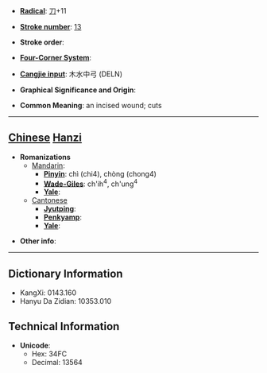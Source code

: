 * '''[[Wiktionary:Chinese radical index| Radical]]''': [[Wiktionary:Chinese radical index 刀|刀]]+11

* '''[[Wiktionary:Chinese total strokes index|Stroke number]]''': [[Wiktionary:Chinese total strokes index 13|13]]

* '''Stroke order''': 

* '''[[Wiktionary:Chinese four corner index|Four-Corner System]]''': 

* '''[[Wiktionary:Chinese Cangjie index|Cangjie input]]''': 木水中弓 (DELN)

* '''Graphical Significance and Origin''': 

* '''Common Meaning''': an incised wound; cuts

----

== [[Chinese]] [[Hanzi]] ==

* '''Romanizations'''
** [[Mandarin]]:
*** '''[[Pinyin]]''': chì (chi4), chòng (chong4)
*** '''[[Wade-Giles]]''': ch'ih<sup>4</sup>, ch'ung<sup>4</sup>
*** '''[[Yale]]''': 
**[[Cantonese]]
***'''[[Jyutping]]''':
***'''[[Penkyamp]]''': 
***'''[[Yale]]''': 

* '''Other info''': 

----

== Dictionary Information ==

* KangXi: 0143.160
* Hanyu Da Zidian: 10353.010

== Technical Information ==

* '''Unicode''':
** Hex: 34FC
** Decimal: 13564